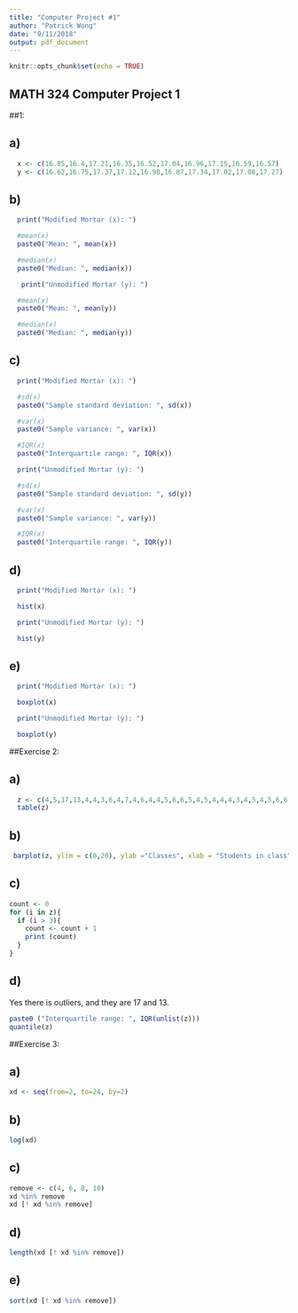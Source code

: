 ```yaml
---
title: "Computer Project #1"
author: "Patrick Wong"
date: "9/11/2018"
output: pdf_document
---
```


  ```r
knitr::opts_chunk$set(echo = TRUE)
```

## MATH 324 Computer Project 1


##1: 

## a)
```r
  x <- c(16.85,16.4,17.21,16.35,16.52,17.04,16.96,17.15,16.59,16.57)
  y <- c(16.62,16.75,17.37,17.12,16.98,16.87,17.34,17.02,17.08,17.27)
```

    
## b)
```r
  print("Modified Mortar (x): ")
```
```r
  #mean(x)
  paste0("Mean: ", mean(x))
```
```r
  #median(x)
  paste0("Median: ", median(x))
```
```r
   print("Unmodified Mortar (y): ")
```
```r
  #mean(x)
  paste0("Mean: ", mean(y))
```
```r
  #median(x)
  paste0("Median: ", median(y))
```
## c)
```r
  print("Modified Mortar (x): ")
```
```r
  #sd(x)
  paste0("Sample standard deviation: ", sd(x))
```
```r
  #var(x)
  paste0("Sample variance: ", var(x))
```
```r
  #IQR(x)
  paste0("Interquartile range: ", IQR(x))
```
```r
  print("Unmodified Mortar (y): ")
```
```r
  #sd(x)
  paste0("Sample standard deviation: ", sd(y))
```
```r
  #var(x)
  paste0("Sample variance: ", var(y))
```
```r
  #IQR(x)
  paste0("Interquartile range: ", IQR(y))
```
## d)
```r
  print("Modified Mortar (x): ")
```
```r
  hist(x)
```
```r
  print("Unmodified Mortar (y): ")
```
```r
  hist(y)
```
## e)
```r
  print("Modified Mortar (x): ")
```
```r
  boxplot(x)
```
```r
  print("Unmodified Mortar (y): ")
```
```r
  boxplot(y)
```



##Exercise 2: 

## a)
```r
  z <- c(4,5,17,13,4,4,3,6,4,7,4,6,4,4,5,6,6,5,4,5,4,4,4,3,4,5,4,5,6,6,4,6,4,3,6,5,4,3,6,5,4,5,5,5,5,4,5,5)
  table(z)
```
## b)
```r
 barplot(z, ylim = c(0,20), ylab ="Classes", xlab = "Students in class", col = c("light blue"))
```
## c)
``` r
count <- 0
for (i in z){
  if (i > 3){
    count <- count + 1
    print (count)
  }
}
```
## d)
Yes there is outliers, and they are 17 and 13.
```r
paste0 ("Interquartile range: ", IQR(unlist(z)))
quantile(z)
```


##Exercise 3:

## a)
```r
xd <- seq(from=2, to=24, by=2)
```
## b)
``` r
log(xd)
```
## c)
```r
remove <- c(4, 6, 8, 10)
xd %in% remove
xd [! xd %in% remove]
```


## d)
```r
length(xd [! xd %in% remove])
```
## e)
```r
sort(xd [! xd %in% remove])
```
